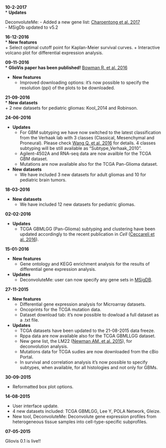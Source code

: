 **10-2-2017**   
* **Updates**    

DeconvoluteMe:
  - Added a new gene list: [Charoentong et al. 2017](https://www.ncbi.nlm.nih.gov/pubmed/28052254)   
  - MSigDb updated to v5.2    

**16-12-2016**   
* **New features**  
  + Select optimal cutoff point for Kaplan-Meier survival curves.
  + Interactive volcano plot for differential expression analysis.   

**09-11-2016**   
* **GlioVis paper has been published!** [Bowman R. et al. 2016](http://neuro-oncology.oxfordjournals.org/content/early/2016/11/09/neuonc.now247.long)   

* **New features**  
  + Improved downloading options: it's now possible to specify the resolution (ppi) of the plots to be downloaded.     

**21-09-2016**      
* **New datasets**   
  + 2 new datasets for pediatric gliomas: Kool_2014 and Robinson.    

**24-06-2016**  

* **Updates** 
  + For GBM subtyping we have now switched to the latest classification from the Verhaak lab with 3 classes (Classical, Mesenchymal and Proneural). Please check
[Wang Q. et al. 2016](http://biorxiv.org/content/early/2016/08/13/052076) for details. 4 classes subtyping will be still available as "Subtype_Verhaak_2010".  
  + Agilent-4502A and RNA-seq data are now availble for the TCGA GBM dataset.   
  + Mutations are now available also for the TCGA Pan-Glioma dataset.      

* **New datasets**   
  + We have included 3 new datasets for adult gliomas and 10 for pediatric brain tumors. 


**18-03-2016**  

* **New datasets**   
  + We have included 12 new datasets for pediatric gliomas.  

**02-02-2016**  

* **Updates**
  + TCGA GBMLGG (Pan-Glioma) subtyping and clustering have been updated accordingly to the recent publication in _Cell_ ([Ceccareli et al. 2016](http://www.ncbi.nlm.nih.gov/pubmed/26824661)).  


**15-01-2016**  

* **New features**  
  + Gene ontology and KEGG enrichment analysis for the results of differential gene expression analysis.  
  
* **Updates**
  + DeconvoluteMe: user can now specify any gene sets in [MSigDB](http://software.broadinstitute.org/gsea/msigdb/index.jsp).  
  

**27-11-2015**   

* **New features** 
  + Differential gene expression analysis for Microarray datasets.   
  + Oncoprints for the TCGA mutation data.   
  + Dataset download tab: it's now possible to dowload a full dataset as a .txt file.   
  
* **Updates** 
  + TCGA datasets have been updated to the 21-08-2015 data freeze.   
  + Rppa data are now available also for the TCGA GBMLLGG dataset.   
  + New gene list, the LM22 ([Newman AM. et al. 2015](www.ncbi.nlm.nih.gov/pubmed/25822800)), for deconvolution analysis.  
  + Mutations data for TCGA sudies are now downloaded from the cBio Portal. 
  + In survival and correlation analysis it's now possible to specify subtypes, when available, for all histologies and not only for GBMs.  

**30-09-2015**   

- Reformatted box plot options.  

**14-08-2015**   

- User interface update.  
- 4 new datasets included: TCGA GBMLGG, Lee Y, POLA Network, Gleize.    
- New tool, DeconvoluteMe: Deconvolute gene expression profiles from heterogeneous tissue samples into cell-type-specific subprofiles.    

**07-05-2015**   

Gliovis 0.1 is live!!

